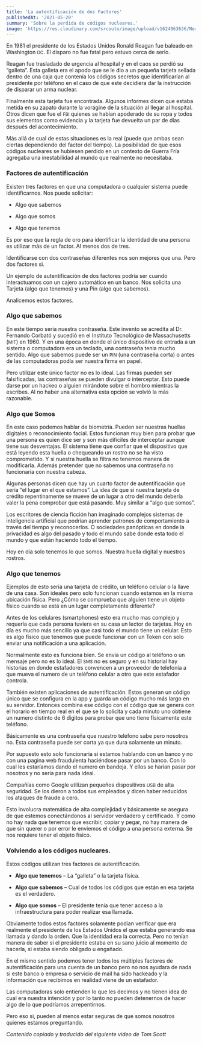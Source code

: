 ```yaml
---
title: 'La autentificación de dos Factores'
publishedAt: '2021-05-20'
summary: 'Sobre la perdida de códigos nucleares.'
image: 'https://res.cloudinary.com/srcouto/image/upload/v1624063636/Next-srcouto/la-autentificacion-de-dos-factores/banner.png'
---
```


En 1981 el presidente de los Estados Unidos Ronald Reagan fue baleado en Washington <small>DC</small>. El disparo no fue fatal pero estuvo cerca de serlo.

Reagan fue trasladado de urgencia al hospital y en el caos se perdió su “galleta”. Esta galleta era el apodo que se le dio a un pequeña tarjeta sellada dentro de una caja que contenía los códigos secretos que identificarían al presidente por teléfono en el caso de que este decidiera dar la instrucción de disparar un arma nuclear.

Finalmente esta tarjeta fue encontrada. Algunos informes dicen que estaba metida en su zapato durante la vorágine de la situación al llegar al hospital. Otros dicen que fue el <small>FBI</small> quienes se habían apoderado de su ropa y todos sus elementos como evidencia y la tarjeta fue devuelta un par de días después del acontecimiento.

Más allá de cual de estas situaciones es la real (puede que ambas sean ciertas dependiendo del factor del tiempo). La posibilidad de que esos códigos nucleares se hubiesen perdido en un contexto de Guerra Fría agregaba una inestabilidad al mundo que realmente no necesitaba.

### Factores de autentificación

Existen tres factores en que una computadora o cualquier sistema puede identificarnos. Nos puede solicitar:

- Algo que sabemos

- Algo que somos

- Algo que tenemos

Es por eso que la regla de oro para identificar la identidad de una persona es utilizar más de un factor. Al menos dos de tres.

Identificarse con dos contraseñas diferentes nos son mejores que una. Pero dos factores si.

Un ejemplo de autentificación de dos factores podría ser cuando interactuamos con un cajero automático en un banco. Nos solicita una Tarjeta (algo que tenemos) y una Pin (algo que sabemos).

Analicemos estos factores.

### Algo que sabemos

En este tiempo seria nuestra contraseña. Este invento se acredita al Dr. Fernando Corbató y sucedió en el Instituto Tecnológico de Massachusetts (<small>MIT</small>) en 1960. Y en una época en donde el único dispositivo de entrada a un sistema o computadora era un teclado, una contraseña tenia mucho sentido. Algo que sabemos puede ser un <small>PIN</small> (una contraseña corta) o antes de las computadoras podía ser nuestra firma en papel.

Pero utilizar este único factor no es lo ideal. Las firmas pueden ser falsificadas, las contraseñas se pueden divulgar o interceptar. Esto puede darse por un hackeo o alguien mirándote sobre el hombro mientras la escribes. Al no haber una alternativa esta opción se volvió la más razonable.

### Algo que Somos

En este caso podemos hablar de biometría. Pueden ser nuestras huellas digitales o reconocimiento facial. Estos funcionan muy bien para probar que una persona es quien dice ser y son más difíciles de interceptar aunque tiene sus desventajas. El sistema tiene que confiar que el dispositivo que está leyendo esta huella o chequeando un rostro no se ha visto comprometido. Y si nuestra huella se filtra no tenemos manera de modificarla. Además pretender que no sabemos una contraseña no funcionaria con nuestra cabeza.

Algunas personas dicen que hay un cuarto factor de autentificación que sería “el lugar en el que estamos”. La idea de que si nuestra tarjeta de crédito repentinamente se mueve de un lugar a otro del mundo debería valer la pena comprobar que está pasando. Muy similar a “algo que somos”.

Los escritores de ciencia ficción han imaginado complejos sistemas de inteligencia artificial que podrían aprender patrones de comportamiento a través del tiempo y reconocerlos. O sociedades panópticas en donde la privacidad es algo del pasado y todo el mundo sabe donde esta todo el mundo y que están haciendo todo el tiempo.

Hoy en día solo tenemos lo que somos. Nuestra huella digital y nuestros rostros.

### Algo que tenemos

Ejemplos de esto seria una tarjeta de crédito, un teléfono celular o la llave de una casa. Son ideales pero solo funcionan cuando estamos en la misma ubicación física. Pero ¿Cómo se comprueba que alguien tiene un objeto físico cuando se está en un lugar completamente diferente?

Antes de los celulares (smartphones) esto era mucho mas complejo y requería que cada persona tuviera en su casa un lector de tarjetas. Hoy en día es mucho más sencillo ya que casi todo el mundo tiene un celular. Esto es algo físico que tenemos que puede funcionar con un Token con solo enviar una notificación a una aplicación.

Normalmente esto es funciona bien. Se envía un código al teléfono o un mensaje pero no es lo ideal. El <small>SMS</small> no es seguro y en su historial hay historias en donde estafadores convencen a un proveedor de telefonía a que mueva el numero de un teléfono celular a otro que este estafador controla.

También existen aplicaciones de autentificación. Estos generan un código único que se configura en la app y guarda un código mucho más largo en su servidor. Entonces combina ese código con el código que se genera con el horario en tiempo real en el que se lo solicita y cada minuto uno obtiene un numero distinto de 6 dígitos para probar que uno tiene físicamente este teléfono.

Básicamente es una contraseña que nuestro teléfono sabe pero nosotros no. Esta contraseña puede ser corta ya que dura solamente un minuto.

Por supuesto esto solo funcionaria si estamos hablando con un banco y no con una pagina web fraudulenta haciéndose pasar por un banco. Con lo cual les estaríamos dando el numero en bandeja. Y ellos se harían pasar por nosotros y no seria para nada ideal.

Compañías como Google utilizan pequeños dispositivos <small>USB</small> de alta seguridad. Se los dieron a todos sus empleados y dicen haber reducidos los ataques de fraude a cero.

Esto involucra matemática de alta complejidad y básicamente se asegura de que estemos conectándonos al servidor verdadero y certificado. Y como no hay nada que tenemos que escribir, copiar y pegar, no hay manera de que sin querer o por error le enviemos el código a una persona externa. Se nos requiere tener el objeto físico.

### Volviendo a los códigos nucleares.

Estos códigos utilizan tres factores de autentificación.

- **Algo que tenemos** – La “galleta” o la tarjeta física.

- **Algo que sabemos** – Cual de todos los códigos que están en esa tarjeta es el verdadero.

- **Algo que somos** – El presidente tenia que tener acceso a la infraestructura para poder realizar esa llamada.

Obviamente todos estos factores solamente podían verificar que era realmente el presidente de los Estados Unidos el que estaba generando esa llamada y dando la orden. Que la identidad era la correcta. Pero no tenían manera de saber si el presidente estaba en su sano juicio al momento de hacerla, si estaba siendo obligado u engañado.

En el mismo sentido podemos tener todos los múltiples factores de autentificación para una cuenta de un banco pero no nos ayudara de nada si este banco o empresa o servicio de mail ha sido hackeado y la información que recibimos en realidad viene de un estafador.

Las computadoras solo entienden lo que les decimos y no tienen idea de cual era nuestra intención y por lo tanto no pueden detenernos de hacer algo de lo que podríamos arrepentirnos.

Pero eso si, pueden al menos estar seguras de que somos nosotros quienes estamos preguntando.

_Contenido copiado y traducido del siguiente video de Tom Scott_

<Youtube videoId="hGRii5f_uSc" title="Que es la autentificación de dos facatores" />